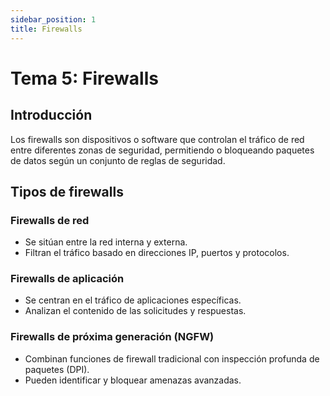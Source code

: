 ```yaml
---
sidebar_position: 1
title: Firewalls
---
```


# Tema 5: Firewalls

## Introducción

Los firewalls son dispositivos o software que controlan el tráfico de red entre diferentes zonas de seguridad, permitiendo o bloqueando paquetes de datos según un conjunto de reglas de seguridad.

## Tipos de firewalls

### Firewalls de red
- Se sitúan entre la red interna y externa.
- Filtran el tráfico basado en direcciones IP, puertos y protocolos.

### Firewalls de aplicación
- Se centran en el tráfico de aplicaciones específicas.
- Analizan el contenido de las solicitudes y respuestas.

### Firewalls de próxima generación (NGFW)
- Combinan funciones de firewall tradicional con inspección profunda de paquetes (DPI).
- Pueden identificar y bloquear amenazas avanzadas.
